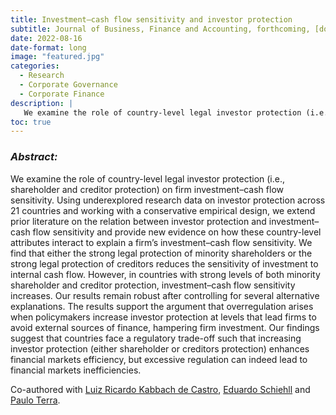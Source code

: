 ```yaml
---
title: Investment–cash flow sensitivity and investor protection
subtitle: Journal of Business, Finance and Accounting, forthcoming, [doi](https://doi.org/10.1111/jbfa.12645)
date: 2022-08-16
date-format: long
image: "featured.jpg"
categories:
  - Research
  - Corporate Governance
  - Corporate Finance
description: |
   We examine the role of country-level legal investor protection (i.e., shareholder and creditor protection) on firm investment–cash flow sensitivity
toc: true
---
```



### *Abstract:*

We examine the role of country-level legal investor protection (i.e., shareholder and creditor protection) on firm investment–cash flow sensitivity. Using underexplored research data on investor protection across 21 countries and working with a conservative empirical design, we extend prior literature on the relation between investor protection and investment–cash flow sensitivity and provide new evidence on how these country-level attributes interact to explain a firm's investment–cash flow sensitivity. We find that either the strong legal protection of minority shareholders or the strong legal protection of creditors reduces the sensitivity of investment to internal cash flow. However, in countries with strong levels of both minority shareholder and creditor protection, investment–cash flow sensitivity increases. Our results remain robust after controlling for several alternative explanations. The results support the argument that overregulation arises when policymakers increase investor protection at levels that lead firms to avoid external sources of finance, hampering firm investment. Our findings suggest that countries face a regulatory trade-off such that increasing investor protection (either shareholder or creditors protection) enhances financial markets efficiency, but excessive regulation can indeed lead to financial markets inefficiencies.

Co-authored with [Luiz Ricardo Kabbach de Castro](https://scholar.google.com/citations?user=Kfg4CwQAAAAJ&hl=pt-BR),  [Eduardo Schiehll](https://www.hec.ca/en/profs/eduardo.schiehll.html) and [Paulo Terra](https://eaesp.fgv.br/en/people/paulo-renato-soares-terra).
